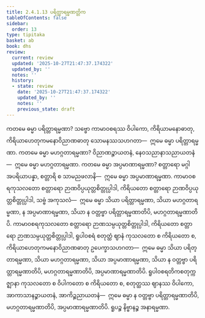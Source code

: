 ```yaml
---
title: 2.4.1.13 ပရိတ္တာရမ္မဏတ္တိက
tableOfContents: false
sidebar:
  order: 13
type: tipitaka
basket: ab
book: dhs
review:
  current: review
  updated: '2025-10-27T21:47:37.174322'
  updated_by: ''
  notes: ''
  history:
  - state: review
    date: '2025-10-27T21:47:37.174322'
    updated_by: ''
    notes: ''
    previous_state: draft
---
```



<ReviewStatus review={frontmatter.review} showDetails={true} />

<HypothesisAnnotation frontmatter={frontmatter} />

<DynamicBreadcrumb />

<Division number="1420" book="dhs" e="ch" v="29" p="271">

<Paragraph number="2126" book="dhs">
ကတမေ ဓမ္မာ ပရိတ္တာရမ္မဏာ? သဗ္ဗော ကာမာဝစရဿ ဝိပါကော, ကိရိယာမနောဓာတု, ကိရိယာဟေတုကမနောဝိညာဏဓာတု သောမနဿသဟဂတာ—  ဣမေ ဓမ္မာ ပရိတ္တာရမ္မဏာ.
</Paragraph>

</Division>
<Division number="1421" book="dhs" e="ch" v="29" p="271">

<Paragraph number="2127" book="dhs">
ကတမေ ဓမ္မာ မဟဂ္ဂတာရမ္မဏာ? ဝိညာဏဉ္စာယတနံ, နေဝသညာနာသညာယတနံ—  ဣမေ ဓမ္မာ မဟဂ္ဂတာရမ္မဏာ.
</Paragraph>

</Division>
<Division number="1422" book="dhs" e="ch" v="29" p="271">

<Paragraph number="2128" book="dhs">
ကတမေ ဓမ္မာ အပ္ပမာဏာရမ္မဏာ? စတ္တာရော မဂ္ဂါ အပရိယာပန္နာ, စတ္တာရိ စ သာမညဖလာနိ—  ဣမေ ဓမ္မာ အပ္ပမာဏာရမ္မဏာ. ကာမာဝစရကုသလတော စတ္တာရော ဉာဏဝိပ္ပယုတ္တစိတ္တုပ္ပါဒါ, ကိရိယတော စတ္တာရော ဉာဏဝိပ္ပယုတ္တစိတ္တုပ္ပါဒါ, သဗ္ဗံ အကုသလံ—  ဣမေ ဓမ္မာ သိယာ ပရိတ္တာရမ္မဏာ, သိယာ မဟဂ္ဂတာရမ္မဏာ, န အပ္ပမာဏာရမ္မဏာ, သိယာ န ဝတ္တဗ္ဗာ ပရိတ္တာရမ္မဏာတိပိ, မဟဂ္ဂတာရမ္မဏာတိပိ. ကာမာဝစရကုသလတော စတ္တာရော ဉာဏသမ္ပယုတ္တစိတ္တုပ္ပါဒါ, ကိရိယတော စတ္တာရော ဉာဏသမ္ပယုတ္တစိတ္တုပ္ပါဒါ, ရူပါဝစရံ စတုတ္ထံ ဈာနံ ကုသလတော စ ကိရိယတော စ, ကိရိယာဟေတုကမနောဝိညာဏဓာတု ဥပေက္ခာသဟဂတာ—  ဣမေ ဓမ္မာ သိယာ ပရိတ္တာရမ္မဏာ, သိယာ မဟဂ္ဂတာရမ္မဏာ, သိယာ အပ္ပမာဏာရမ္မဏာ, သိယာ န ဝတ္တဗ္ဗာ ပရိတ္တာရမ္မဏာတိပိ, မဟဂ္ဂတာရမ္မဏာတိပိ, အပ္ပမာဏာရမ္မဏာတိပိ. ရူပါဝစရတိကစတုက္ကဇ္ဈာနာ ကုသလတော စ ဝိပါကတော စ ကိရိယတော စ, စတုတ္ထဿ ဈာနဿ ဝိပါကော, အာကာသာနဉ္စာယတနံ, အာကိဉ္စညာယတနံ—  ဣမေ ဓမ္မာ န ဝတ္တဗ္ဗာ ပရိတ္တာရမ္မဏာတိပိ, မဟဂ္ဂတာရမ္မဏာတိပိ, အပ္ပမာဏာရမ္မဏာတိပိ. ရူပဉ္စ နိဗ္ဗာနဉ္စ အနာရမ္မဏာ.
</Paragraph>
</Division>